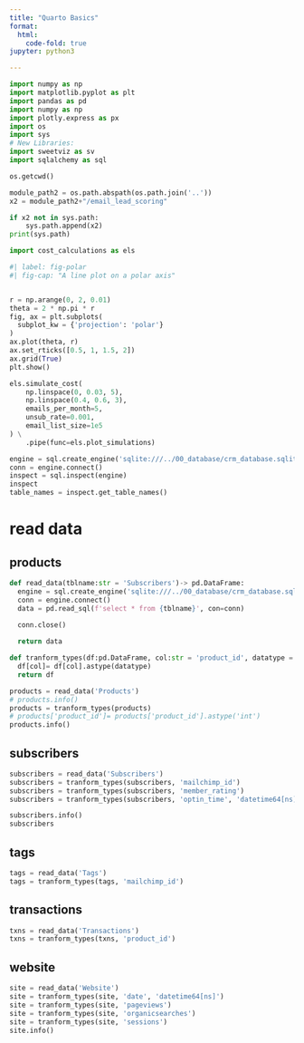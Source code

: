 ```yaml
---
title: "Quarto Basics"
format:
  html:
    code-fold: true
jupyter: python3

---
```


```python

import numpy as np
import matplotlib.pyplot as plt
import pandas as pd
import numpy as np
import plotly.express as px
import os
import sys
# New Libraries:
import sweetviz as sv
import sqlalchemy as sql
```

```python
os.getcwd()
```
```python

module_path2 = os.path.abspath(os.path.join('..'))
x2 = module_path2+"/email_lead_scoring"
```


```python

if x2 not in sys.path:
    sys.path.append(x2)
print(sys.path)
```


```python
import cost_calculations as els 
```
```python
#| label: fig-polar
#| fig-cap: "A line plot on a polar axis"


r = np.arange(0, 2, 0.01)
theta = 2 * np.pi * r
fig, ax = plt.subplots(
  subplot_kw = {'projection': 'polar'} 
)
ax.plot(theta, r)
ax.set_rticks([0.5, 1, 1.5, 2])
ax.grid(True)
plt.show()
```



```python
els.simulate_cost(
    np.linspace(0, 0.03, 5),
    np.linspace(0.4, 0.6, 3),
    emails_per_month=5,
    unsub_rate=0.001,
    email_list_size=1e5
) \
    .pipe(func=els.plot_simulations)

```
```python
engine = sql.create_engine('sqlite:///../00_database/crm_database.sqlite')
conn = engine.connect()
inspect = sql.inspect(engine)
inspect
table_names = inspect.get_table_names()
```

# read data

## products

```python
def read_data(tblname:str = 'Subscribers')-> pd.DataFrame:
  engine = sql.create_engine('sqlite:///../00_database/crm_database.sqlite')
  conn = engine.connect()
  data = pd.read_sql(f'select * from {tblname}', con=conn)

  conn.close()
  
  return data

def tranform_types(df:pd.DataFrame, col:str = 'product_id', datatype = 'int') -> pd.DataFrame:
  df[col]= df[col].astype(datatype)
  return df
```

```python
products = read_data('Products')
# products.info()
products = tranform_types(products)
# products['product_id']= products['product_id'].astype('int')
products.info()
```

## subscribers

```python
subscribers = read_data('Subscribers')
subscribers = tranform_types(subscribers, 'mailchimp_id')
subscribers = tranform_types(subscribers, 'member_rating')
subscribers = tranform_types(subscribers, 'optin_time', 'datetime64[ns]')

subscribers.info()
subscribers
```

## tags

```python
tags = read_data('Tags')
tags = tranform_types(tags, 'mailchimp_id')
```

## transactions

```python
txns = read_data('Transactions')
txns = tranform_types(txns, 'product_id')

```

## website


```python
site = read_data('Website')
site = tranform_types(site, 'date', 'datetime64[ns]')
site = tranform_types(site, 'pageviews')
site = tranform_types(site, 'organicsearches')
site = tranform_types(site, 'sessions')
site.info()
```